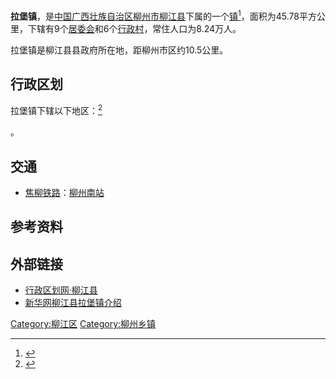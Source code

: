 {{中国乡级行政区
|景观照片文件名 = 
|景观照片描述 = 
|汉语拼音 = 
|其他语言 = 
|其他语言名称 = 
|旧称 = 
|地名出处 = 
|位置图文件名 = 
|位置图描述 = 
|自定义图片= 
|建置时间 = 
|政府驻地 = 
|毗邻 = 
|总面积 = 
|总人口 = 
|总人口年份 = 
|户籍人口 = 
|户籍人口年份 = 
|常住人口 = 
|常住人口年份 = 
|人口密度 = 
|GDP = 
|GDP年份 = 
|邮政编码 = 
|电话区号 = 772
|官方网站 = 
|网站名称 = 
|45/02/21/100/000}}

'''拉堡镇'''，是[[中国|中国]][[广西壮族自治区|广西壮族自治区]][[柳州市|柳州市]][[柳江县|柳江县]]下属的一个[[镇|镇]]<ref>{{PRC admin/ref sgc|{{PRC admin/parent|45/02/21/100/000}}}}</ref>，面积为45.78平方公里，下辖有9个[[居委会|居委会]]和6个[[行政村|行政村]]，常住人口为8.24万人。

拉堡镇是柳江县县政府所在地，距柳州市区约10.5公里。

== 行政区划 ==
拉堡镇下辖以下地区：<ref>{{PRC admin/ref sgc|45/02/21/100/000}}</ref>

{{PRC admin/children|45/02/21/100/000}}。

== 交通 ==
* {{rint|cn|rail}}[[焦柳铁路|焦柳铁路]]：[[柳州南站|柳州南站]]

== 参考资料 ==
{{reflist}}

==外部链接==
*[http://www.xzqh.org/quhua/45gx/0221lj.htm 行政区划网·柳江县] {{Wayback|url=http://www.xzqh.org/quhua/45gx/0221lj.htm |date=20160805102754 }}
*[https://web.archive.org/web/20090109025221/http://www.gx.xinhuanet.com/dtzx/2008-07/14/content_13812630.htm 新华网柳江县拉堡镇介绍]

{{柳江县行政区划}}

[[Category:柳江区|Category:柳江区]]
[[Category:柳州乡镇|Category:柳州乡镇]]